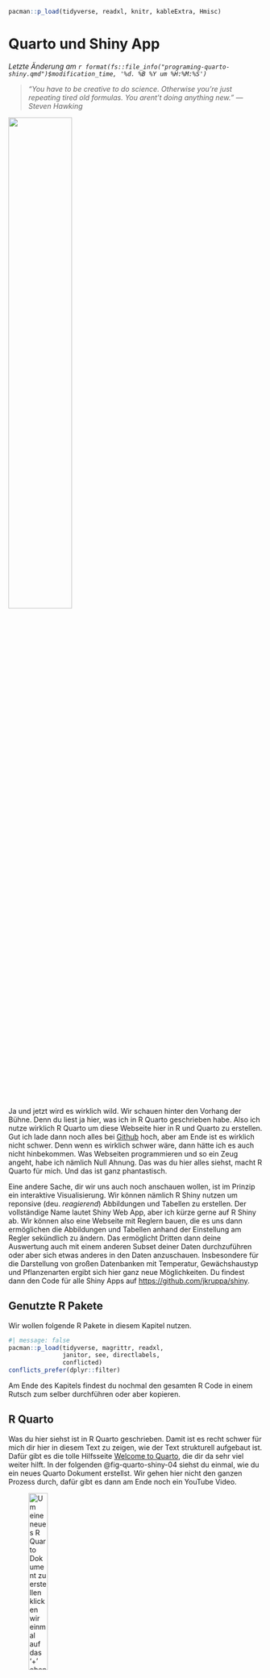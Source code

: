 ```r
pacman::p_load(tidyverse, readxl, knitr, kableExtra, Hmisc)
```

# Quarto und Shiny App {#sec-quarto-shiny}

*Letzte Änderung am `r format(fs::file_info("programing-quarto-shiny.qmd")$modification_time, '%d. %B %Y um %H:%M:%S')`*

> *"You have to be creative to do science. Otherwise you're just repeating tired old formulas. You arent't doing anything new." --- Steven Hawking*

![](images/caution.png){fig-align="center" width="50%"}

Ja und jetzt wird es wirklich wild. Wir schauen hinter den Vorhang der Bühne. Denn du liest ja hier, was ich in R Quarto geschrieben habe. Also ich nutze wirklich R Quarto um diese Webseite hier in R und Quarto zu erstellen. Gut ich lade dann noch alles bei [Github](https://github.com/) hoch, aber am Ende ist es wirklich nicht schwer. Denn wenn es wirklich schwer wäre, dann hätte ich es auch nicht hinbekommen. Was Webseiten programmieren und so ein Zeug angeht, habe ich nämlich Null Ahnung. Das was du hier alles siehst, macht R Quarto für mich. Und das ist ganz phantastisch.

Eine andere Sache, dir wir uns auch noch anschauen wollen, ist im Prinzip ein interaktive Visualisierung. Wir können nämlich R Shiny nutzen um reponsive (deu. *reagierend*) Abbildungen und Tabellen zu erstellen. Der vollständige Name lautet Shiny Web App, aber ich kürze gerne auf R Shiny ab. Wir können also eine Webseite mit Reglern bauen, die es uns dann ermöglichen die Abbildungen und Tabellen anhand der Einstellung am Regler sekündlich zu ändern. Das ermöglicht Dritten dann deine Auswertung auch mit einem anderen Subset deiner Daten durchzuführen oder aber sich etwas anderes in den Daten anzuschauen. Insbesondere für die Darstellung von großen Datenbanken mit Temperatur, Gewächshaustyp und Pflanzenarten ergibt sich hier ganz neue Möglichkeiten. Du findest dann den Code für alle Shiny Apps auf <https://github.com/jkruppa/shiny>.

## Genutzte R Pakete

Wir wollen folgende R Pakete in diesem Kapitel nutzen.

```r
#| message: false
pacman::p_load(tidyverse, magrittr, readxl, 
               janitor, see, directlabels,
               conflicted)
conflicts_prefer(dplyr::filter)
```

Am Ende des Kapitels findest du nochmal den gesamten R Code in einem Rutsch zum selber durchführen oder aber kopieren.

## R Quarto

Was du hier siehst ist in R Quarto geschrieben. Damit ist es recht schwer für mich dir hier in diesem Text zu zeigen, wie der Text strukturell aufgebaut ist. Dafür gibt es die tolle Hilfsseite [Welcome to Quarto](https://quarto.org/), die dir da sehr viel weiter hilft. In der folgenden @fig-quarto-shiny-04 siehst du einmal, wie du ein neues Quarto Dokument erstellst. Wir gehen hier nicht den ganzen Prozess durch, dafür gibt es dann am Ende noch ein YouTube Video.

![Um eine neues R Quarto Dokument zu erstellen klicken wir einmal auf das '+' oben links und wählen dann `Quarto Document...` aus.](images/quarto_shiny_02.png){#fig-quarto-shiny-04 fig-align="center" width="30%"}

In der @fig-quarto-shiny-05 siehst du dann das nächste Fenster, indem du dann den Titel des Dokuments und dich als Autor eintragen kannst. Darüber hinaus auch noch das Ausgabeformat. Richtig, du kannst hier auch gleich MS Word wählen. Ich nehme dann meistens HTML aber auch PDF funktioniert für mich gut. Du kannst dann aber später jederzeit die Ausgabe ändern! Du bist hier nicht an einen Typ gebunden, das ist ja das Schöne. Ein Skript, viele Ausgabenmöglichkeiten.

![Um .](images/quarto_shiny_04.png){#fig-quarto-shiny-05 fig-align="center" width="70%"}

Im Folgenden einmal die Links zu den einzelnen Kapiteln der [Hilfeseite von Quarto](https://quarto.org/), die dich dann direkt zu den entsprechenden Seiten bringen.

-   [Creating a Document](https://quarto.org/docs/output-formats/html-basics.html) --- hier einmal als Einstieg das HTML Dokument, aber du kannst natürlich auch zu den anderen Dokumenttypen leicht wechseln. Ein Dokument kannst du dann als Word erstellen und mit diesem Dokument und den erstellten Tabellen weiterarbeiten. Eine gute Möglichkeit um mal einen Projektbericht zu schreiben.\
-   [Creating a Presentation](https://quarto.org/docs/presentations/) --- hier einmal die Möglichkeit um eine Präsentation zu erstellen. Und verrückterweise gehen sogar Power Point Präsentationen. Ich habe selber noch nicht PowerPoint mit R kombiniert. Daher weiß ich auch noch nicht wie sich das dann mit R verhält.\
-   [Creating a Website](https://quarto.org/docs/websites/) --- hier einmal die Erstellung einer Webseite. Muss nicht R zusammen sein. Aber ich finde es ist ein angenehmer Weg um seine Ergebnisse anderen öffentlich zu präsentieren. Es gibt hier sicherlich auch die Möglichkeit, den Zugriff auf die Webseite zu begrenzen, so dass Google und Co. die Webseite nicht finden.
-   [Creating a Book](https://quarto.org/docs/books/) -- hier einmal die Erstellung eines Buches. Das was du hier gerade liest, ist mit dem Template eines Buches in R Quarto erstellt. Ja, du besuchst die Seite über einen Brwoser, aber die grundlegende Struktur ist die eines Buches. Theoretisch könnte ich den Text hier auch als E-Book exportieren. Dafür ist dann aber leider hier alles zu groß geworden.

Die Stärke von R Quarto kommt natürlich zu tragen, wenn wir die Analysen oder die deskriptive Statistik in einem Dokument zusammen erstellen können. Die deskriptiven Tabellen können wir leicht mit dem R Paket `modelsummary` oder `gtsummary` erstellen. Ich zeige die Erstellung einmal exemplarisch in dem Kapitel zur deskriptiven Statistik in dem Abschnitt zur [Automatisierten Tabellenerstellung in R](#sec-automated-table). Neben den beiden vorgestellten gibt es natürlich auch [Alternativen zu `gtsummary` und `modelsummary`](https://modelsummary.com/index.html#alternative-packages). Da müsstest du dann aber mal selber schauen oder mich direkt Fragen. Wie immer gibt es in R nicht nur die eine Möglichkeit eine Tabelle zu erstellen.

::: callout-tip
## Hier kommt das Video

![](images/caution.png){fig-align="center" width="25%"}
:::

## R Shiny App

Vor gar nicht allzu langer Zeit sprach ich mit einer Freundin aus meiner eigenen Studentenzeit, die jetzt bei einer großen Pharmafirma arbeitet, über R und die Anwendung von R bei ihr in der Firma. Wie sich herausstellte ist dort R Shiny sehr beliebt. Die Statistiker oder jetzt Data Scientist und Data Analyst arbeiten dort die Datenmengen in R Shiny Apps auf, so dass dann die Anderen in der Firma dann leichter an den Daten rumschrauben können. Das erspart allen sehr viel Arbeit, den fixierte Berichte müssen bei jeder Änderung ja wieder neu gemacht werden.

Deshalb kann ich nur sagen: [Welcome to Shiny](https://shiny.posit.co/r/getstarted/shiny-basics/lesson1/index.html). Wenn du wirklich jemanden mit deiner Analyse von Daten beeindrucken willst, dann nutze R Shiny. Auf der anderen Seite gibt es manchmal Datensätze mit so vielen Subgruppen oder aber anderen Messwerten, dass ich immer gar nicht weiß, was ich alles in einer statischen Abbildung reinpacken soll. Da ist mir dann eine dynamische Abbildung hundertmal lieber. Ich kann auch hier nur die groben Umrisse liefern. Mehr erfährst du dann in dem Video zur Erstellung einer Shiny App. Aber wie immer, einfach mal selber ausprobieren. Du kannst wirklich mit wenig Aufwand richtig gute interaktive Webtools erschaffen.

Eine R Shiny App besteht immer aus zwei Teilen. Du hast immer die `ui` und einmal den `server` vorliegen. Das ist wichtig sich zu vergewissern. Gerade für Neulinge ist es dann immer etwas schwer, eine Idee davon zu entwickeln, was diese beiden Konzepte sein sollen. Deshalb hier nochmal zusammengefasst.

-   `ui`: Hier liegt alles drin, was du an Reglern und Oberfläche brauchst. Die `ui` beschreibt, was du siehst, wenn du eine Shiny App startest. Hier arbeitest du selber mit der Shiny App. Welche Regler da sind und wie die Shiny App aufgebaut ist, findets du in der `ui`.
-   `server`: Hier liegen die Funktionen drin. Der `server` erstellt die Abbidlungen oder die Tabellen. Keine Angst, es handelt sich um ganz normalen R Code, der aber im Hintergrund die interaktiven Abbildungen erstelt. Du baust also hier das Grundgerüst für die Abbdilungen und Tabellen. Auch deine Bearbeitung der Daten machst du hier.

In der @fig-quarto-shiny-01 siehst du den Zusammenhang zwischen der `ui` und dem `server` in einer komplexeren R Shiny App einmal dargestellt. Komplex meint hier aber, dass wir die Shiny App auf zwei Dateien `ui.R` und `server.R` aufteilen. Ich habe dir in der Abbildung einmal farblich dargestellt, wie die Verbindungen so sind.

### Shiny App in RStudio

Das tolle an der R Shiny App ist, dass wir alles im RStudio bauen können. In der @fig-quarto-shiny-02 siehst du einmal, wie du eine Shiny Web App einfach erstellen kannst. Wir gehen hier nicht den ganzen Prozess durch, sondern ich gehe wie immer auf die häufigsten Probleme einmal ein. Hier gibt es aber nicht so viele davon, eher Geschmacksfragen.

![Um eine neue R Shiny Web App zu erstellen klicken wir einmal auf das '+' oben links und wählen dann `Shiny Web App...` aus.](images/quarto_shiny_02.png){#fig-quarto-shiny-02 fig-align="center" width="30%"}

Jetzt öffnet sich ein neues Fenster und du kannst den Namen deiner Shiny App eintragen. Hier ist es wichtig, sich schon für einen guten Namen zu entscheiden, später wird der Name auch Teil der Webadresse mit dem du dann die Shiny App aufrufst. Natürlich nur unter der Annahme, dass du deine Shiny App ins Internet stellst. Du kannst die Shiny App auch nur privat auf deinen Rechner laufen lassen. Nochmal, der Name des Ordners bestimmt den Namen deiner Shiny App, nicht der Name der R Datei oder Sonstiges was du angibst.

Jetzt muasst du dich noch entscheiden, ob deine Shiny App eher klein wird, dann nutze die Option `Single File (app.R)`. Dann bauen wir eine einfache App, wie ich sie gleich mal in dem ersten Abschnitt vorstellen werde. Wenn deine Shiny App komplexer wird, dann solltest du `Multiple Files (ui.R/server.R)` wählen. Du kannst aber auch später leciht aus der einen Datei dann zwei Dateien bauen. Meist fange ich immer mit einer Datei `app.R` an und schaue wie komplex die Shiny App wird.

![Wir brauchen jetzte ien Namen für die Shiny Web App Application name und müssen uns entscheiden, ob wir mit einer Datei Single file (app.R) oder mehrere Dateien Multiple File (ui.R/server.R) arbeiten wollen. In beiden Fällen wird ein neuer Ordner mit dem Namem der Shiny Web App erstellt.](images/quarto_shiny_03.png){#fig-quarto-shiny-03 fig-align="center" width="70%"}

Im Folgenden schauen wir uns also die zwei Fälle einmal an. In dem ersten Fall willst du nur eine simple Shiny App mit wenigen Funktionen und einer simplen Oberfläche für die interaktive Anwendung bauen. Im zweiten Fall haben wir es dann schon mit einem komplexeren Fall zu tun und wir spalten dann die Oberfläche (`ui.R`) von den Berechnungen (`server.R`) ab.

Nachdem wir uns dann das Standardbeispiel mit der Shiny App `Hello_Shiny` angeschaut haben, werde ich dann nochmal ein komplexeres Datenbeispiel mit Daten von [Our World in Data](https://ourworldindata.org/) zeigen. Du findest dann den Code für alle Shiny Apps auf <https://github.com/jkruppa/shiny>. Dort lagere ich alle meine Shiny Apps, wenn dich da noch mehr interessiert.

::: callout-tip
## Hier kommt das Video

![](images/caution.png){fig-align="center" width="25%"}
:::

### Einfache Shiny App

Schauen wir uns als Erstes einmal eine sehr simple R Shiny App an. Mit simple meine ich, dass wir alles in eine Datei `app.R` packen. Wir brauchen nur diese eine Datei, da wir die `ui` und den `server` in zwei Funktionen auslagern. Beide Funktion sind jedoch weiterhin in der Datei `app.R`. In der @fig-mermaid-shiny-02 siehst du den Aufbau einmal dargestellt. Wir haben daher unsere `app.R` in dem Ordner `Hello_Shiny` abliegen. Unsere Shiny App heißt dementsprechend nach dem Ordner auch `Hello_Shiny`. Die beiden Funktionalitäten der `ui` und des `server` werden durch Funktionen abgebildet.

```mermaid
%%| label: fig-mermaid-shiny-02
%%| fig-width: 6
%%| fig-cap: "Für eine simple Shiny App brauchen wir nur eine Datei. Hier sind die Funktionen für die `ui` und dem `server` in einer Datei `app.R` enthalten."
flowchart LR
subgraph ide1 ["~/Documents/GitHub/shiny/Hello_Shiny"]
    direction TB
    A{app.R}:::nodeA --- B("ui( )"):::nodeB 
    A{app.R}:::nodeA --- C("server( )"):::nodeB 
    end
    classDef nodeA fill:#E69F00,stroke:#333,stroke-width:0.75px
    classDef nodeB fill:#56B4E9,stroke:#333,stroke-width:0.75px
    
```

Wenn du den folgenden Kasten einmal mit den Pfeil aufklappst, denn siehst du den Inhalt der `app.R` für unsere Shiny App `Hello_Shiny`. Einfach über die Zahlen am rechten Rand fahren um meine Kommentare zu lesen. Du musst immer das Paket `shiny` laden und natürlich die anderen R Pakete die du dann verwenden willst. Faktisch ist ja eine Shiny App nichts anderes als ein R Skript. Daher hier jetzt kein tieferer Text mehr, den der Code ist ja annotiert.

::: {.callout-caution icon="false" appearance="simple" collapse="true"}
## app.R

```r
#| eval: false
library(shiny)

# Define UI for application that draws a histogram
ui <- fluidPage(  # <1>

    # Application title
    titlePanel("Old Faithful Geyser Data"),

    # Sidebar with a slider input for number of bins 
    sidebarLayout( # <2>
        sidebarPanel( # <3>
            sliderInput("bins", # <4>
                        "Number of bins:",
                        min = 1,
                        max = 50,
                        value = 30)
        ),

        # Show a plot of the generated distribution
        mainPanel( # <5>
           plotOutput("distPlot") # <5>
        )
    )
)

# Define server logic required to draw a histogram
server <- function(input, output) {  # <6>

    output$distPlot <- renderPlot({  # <7>
        # generate bins based on input$bins from ui.R
        x    <- faithful[, 2]
        bins <- seq(min(x), max(x), length.out = input$bins + 1)  # <8>

        # draw the histogram with the specified number of bins
        hist(x, breaks = bins, col = 'darkgray', border = 'white',  # <9>
             xlab = 'Waiting time to next eruption (in mins)',
             main = 'Histogram of waiting times')
    })
}

# Run the application 
shinyApp(ui = ui, server = server)  # <10>
```

1.  Funktion für die Erstellung der `ui`, der Benutzeroberfläche.
2.  Start des Layouts der Shiny App.
3.  Mit einem Kontrollpanel auf der Seite.
4.  Mit einem Schieberegeler als Eingabe. Die Eingabe wird in `bins` gespeichert.
5.  Im Hauptpanel ist die Abbildung `distplot`. Die Abbildung entsteht in der `server` Funktion.
6.  Funktion für die Erstellung des Histogramms mit dem `input` aus der `ui`.
7.  Die zu erstellende Ausgabe `displot` wird ins Objekt `output` geschrieben.
8.  Hier wird dynamisch der Wert aus dem `input$bins` verwendet.
9.  Das Histogramm wird dynamisch mit sich ändernden Werten für `input$bins` generiert.
10. Die eigentliche Funktion, um eine Shiny App zu starten.
:::

Die @fig-quarto-shiny-05 zeigt dir, wie du die Shiny App starten kannst. Zum einen über Button `> Run App` direkt aus dem R Studio heraus. Dann öffnet sich ein anderes Fenster und R friert ein. Du kannst während eine Shiny App läuft nicht in R programmieren. Beende dafür erst die Shiny App durch das schließen des Fensters. Die zweite Möglichkeit ist, die Shiny App zu veröffentlichen. Die Veröffentlichung findet auf <https://www.shinyapps.io/> statt und du musst dich dort erst anmelden. Dann kannst du dein RStudio über einen Tocken mit der Webseite verbinden. Es gibt einen kostenlosen Account, der eine sehr begrenzte Laufzeit der Apps erlaubt. Daher immer die Shiny Apps auf dem Dashboard von <https://www.shinyapps.io/> stoppen und auf `Sleeping` setzen. Das Schöne ist jetzt, dass du über einen Browser weltweit auf die Shiny App zugreifen kannst.

![Mit dem Button `> Run App` starten wir die Shiny App aus dem R Studio heraus. Wenn du auf den Pfeil nach unten klickst, dann kannst du auch andere Optionen für den Start der Shiny App wählen. Als zweite Möglichkeit auf den Button `Publish` rechts neben `> Run App` klicken.](images/quarto_shiny_05.png){#fig-quarto-shiny-05 fig-align="center" width="40%"}

In der @fig-quarto-shiny-06 siehst du jetzt das Ergebnis der gestarteten Shiny App `Hello_Shiny`. Auf der rechten Seite siehst du den Regler, der die Anzahl an `bins` definiert. Hier sind die `bins` die Anzahl an Säulen in dem Histogramm. Alles was du hier siehst, wird in der `ui` definiert. Der R Code für die dynamische Erstellung des Histogramms ist dann in dem `server` zu finden. Ja, es ist etwas ironisch, dass ich hier eine dynamische Webseite mit einem Screenshot darstelle.

![Ausgabe der `Hello_Shiny` Shiny App. Etwas sinnlos eine dynamische App durch einen Screenschots darzustellen . Aber so sieht dann diese sehr simple App aus.](images/quarto_shiny_06.png){#fig-quarto-shiny-06 fig-align="center" width="100%"}

Und damit haben wir unsere R Shiny App auch schon fertig. Das war jetzt das Beispiel für eine Shiny App in einer Datei. Jetzt schauen wir uns das Ganze nochmal an, wenn wir eine komplexere Shiny App bauen würden.

### Komplexere Shiny App

```mermaid
%%| label: fig-mermaid-shiny-01
%%| fig-width: 6
%%| fig-cap: "Für eine komplexere Shiny App brauchen wir drei Dateien. Deshalb ist es immer gut eine Ordnerstruktur zu haben. Hier liegen unsere Dateien `ui.R`, `server.R` und `app.R` im Ordner `shiny_simple`."
flowchart LR
    subgraph ide1 ["~/Documents/GitHub/shiny/Hello_Shiny"]
    direction LR
    B[(ui.R)]:::nodeB --> A{app.R}:::nodeA 
    C[(server.R)]:::nodeB --> A{app.R}:::nodeA
    end
    classDef nodeA fill:#E69F00,stroke:#333,stroke-width:0.75px
    classDef nodeB fill:#56B4E9,stroke:#333,stroke-width:0.75px
    
```

::: {.callout-caution icon="false" appearance="simple" collapse="true"}
## app.R

```r
#| eval: false
library(shiny)

# See above for the definitions of ui and server
ui <- ...

server <- ...

shinyApp(ui = ui, server = server)
```
:::

::: {.callout-note icon="false" appearance="simple" collapse="true"}
## ui.R

```r
#| eval: false
library(shiny)

# Define UI for app that draws a histogram ----
ui <- fluidPage(

  # App title ----
  titlePanel("Hello Shiny!"),

  # Sidebar layout with input and output definitions ----
  sidebarLayout(

    # Sidebar panel for inputs ----
    sidebarPanel(

      # Input: Slider for the number of bins ----
      sliderInput(inputId = "bins",
                  label = "Number of bins:",
                  min = 1,
                  max = 50,
                  value = 30)

    ),

    # Main panel for displaying outputs ----
    mainPanel(

      # Output: Histogram ----
      plotOutput(outputId = "distPlot")

    )
  )
)
```
:::

::: {.callout-note icon="false" appearance="simple" collapse="true"}
## server.R

```r
#| eval: false
# Define server logic required to draw a histogram ----
server <- function(input, output) {

  # Histogram of the Old Faithful Geyser Data ----
  # with requested number of bins
  # This expression that generates a histogram is wrapped in a call
  # to renderPlot to indicate that:
  #
  # 1. It is "reactive" and therefore should be automatically
  #    re-executed when inputs (input$bins) change
  # 2. Its output type is a plot
  output$distPlot <- renderPlot({

    x    <- faithful$waiting
    bins <- seq(min(x), max(x), length.out = input$bins + 1)

    hist(x, breaks = bins, col = "#007bc2", border = "white",
         xlab = "Waiting time to next eruption (in mins)",
         main = "Histogram of waiting times")

    })

}
```
:::

In der @fig-quarto-shiny-01 ist nochmal die Vernetzung der beiden Dateien `ui.R` und der `server.R` dargestellt. Ich stelle mir die Sachen auch gerne als Abbildung dar, wenn ich eine Shiny App plane. Natürlich nicht als fertige App sondern als Skizze auf einem guten, alten Blattpapier. Du siehst hier sehr gut, wie die Option `input$bins` aus der `ui.R` in die `server.R` weitergeleitet werden. Hier ist eigentlich der Witz, isch klar zu machen, was wir wie weiterleiten. In Shiny gibt es eine Reihe von Slidern und Möglichkeiten einen Input zu generieren. In der `server.R` entsteht dann als Ausgabe das Histogramm, was über den `output$distPlot` wieder an die `ui.R` zurückgegebenen wird.

![Zusammenhang zwischen der `ui.R` und der `server.R`. Die `ui.R` bildet die Oberfläche ab auf der sich die Regler befinden. Die geänderten Reglerinformationen werden über `input` dann in der `server.R` Datei verarbeitet und als `ouput` wieder an die `ui.R` wiedergeben. Dann ändert sich die Wiedergabe.](images/quarto_shiny_01.png){#fig-quarto-shiny-01 fig-align="center" width="100%"}

## Our World in Data

[Our World in Data](https://ourworldindata.org/)

[Global emissions have not yet peaked](https://ourworldindata.org/co2-and-greenhouse-gas-emissions#global-emissions-have-not-yet-peaked)

Oh, was für ein Segen hier dann `clean_names()` aus dem R Paket `janitor` ist.

```r
#| message: false
#| warning: false
co2_tbl <- read_csv("data/annual-co-emissions-by-region.csv") %>% 
  clean_names()
```

```r
#| echo: false
#| message: false
#| warning: false
#| label: tbl-shiny-01
#| tbl-cap: "sdsd."

co2_tbl %>% 
  head(7) %>% 
  kable(align = "c", "pipe")
```

```r
#| message: false
#| echo: true
#| warning: false
#| label: fig-shiny-01
#| fig-align: center
#| fig-height: 5
#| fig-width: 7
#| fig-cap: "kkkn"

co2_tbl %>% 
  filter(entity %in% c("World", "Europe", "China", "Africa")) %>% 
  ggplot(aes(year, annual_co2_emissions, color = entity)) +
  theme_bw() +
  geom_line() +
  theme(legend.position = "none") +
  scale_x_continuous(expand = c(0, 30), breaks = c(seq(1750, 2021, by = 25), 2021)) +
  geom_dl(aes(label = entity), method = list(dl.trans(x = x + 0.2), "last.points", cex = 0.8))

```

::: {.callout-caution icon="false" appearance="simple" collapse="true"}
## app.R

```r
#| eval: false
pacman::p_load(shiny, tidyverse, magrittr, readxl, 
               janitor, see, directlabels,
               conflicted)
conflicts_prefer(dplyr::filter)

## read in the need data
co2_tbl <- read_csv("annual-co-emissions-by-region.csv") %>% 
  clean_names()

# Define UI for application that draws a histogram
ui <- fluidPage(
  
  # Application title
  titlePanel("Global emissions have not yet peaked"),
  
  # Sidebar with a slider input for number of bins 
  sidebarLayout(
    sidebarPanel(
      sliderInput("years",
                  "Shown years:",
                  min = 1750,
                  max = 2021,
                  step = 25,
                  value = c(1750, 2021)),
      
      selectInput("method", "Method for line:",
                  c("Linear" = "lm",
                    "Loess" = "loess",
                    "Gam" = "gam")),
      
      radioButtons("se", 
                   "Standard deviation:",
                   c("Yes" = "yes",
                     "No" = "no")),
      
    ),
    # Show a plot of the generated distribution
    mainPanel(
      plotOutput("line_plot")
    )
  )
)


# Define server logic required to draw a histogram
server <- function(input, output) {
  
  output$line_plot <- renderPlot({

    se_flag <- switch(input$se,
                      yes = TRUE,
                      no = FALSE)
    # ggplot from above with the options from `input`
    co2_tbl %>% 
      filter(entity %in% c("World", "Europe", "China", "Africa")) %>% 
      filter(year >= input$years[1] & year <= input$years[2]) %>% 
      ggplot(aes(year, annual_co2_emissions, color = entity)) +
      theme_bw() +
      geom_line() +
      stat_smooth(method = input$method, se = se_flag) +
      theme(legend.position = "none") +
      scale_x_continuous(expand = c(0, 30), breaks = c(seq(1750, 2021, by = 25), 2021)) +
      geom_dl(aes(label = entity), method = list(dl.trans(x = x + 0.2), "last.points", cex = 0.8))
    
  })
}

# Run the application 
shinyApp(ui = ui, server = server)
```
:::

